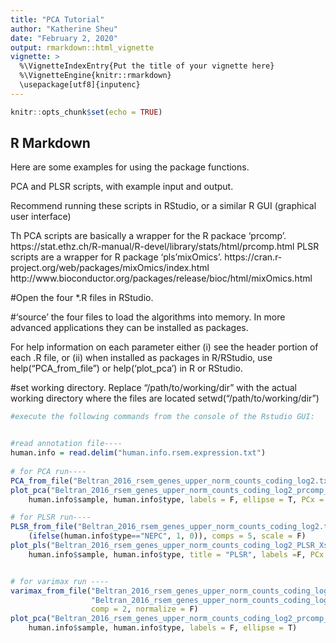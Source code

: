 ```yaml
---
title: "PCA Tutorial"
author: "Katherine Sheu"
date: "February 2, 2020"
output: rmarkdown::html_vignette
vignette: >
  %\VignetteIndexEntry{Put the title of your vignette here}
  %\VignetteEngine{knitr::rmarkdown}
  \usepackage[utf8]{inputenc}
---
```



```r
knitr::opts_chunk$set(echo = TRUE)
```

## R Markdown

Here are some examples for using the package functions. 

PCA and PLSR scripts, with example input and output.

Recommend running these scripts in RStudio, or a similar R GUI (graphical user interface)


Th PCA scripts are basically a wrapper for the R packace 'prcomp'.
	https://stat.ethz.ch/R-manual/R-devel/library/stats/html/prcomp.html
PLSR scripts are a wrapper for R package 'pls'mixOmics'.
  https://cran.r-project.org/web/packages/mixOmics/index.html
  http://www.bioconductor.org/packages/release/bioc/html/mixOmics.html
  
#Open the four *.R files in RStudio. 

#'source' the four files to load the algorithms into memory. In more advanced applications they can be installed as packages. 

For help information on each parameter either (i) see the header portion of each .R file, or (ii) when installed as packages in R/RStudio, use help("PCA_from_file") or help('plot_pca') in R or RStudio. 


#set working directory.  Replace "/path/to/working/dir" with the actual working directory where the files are located
setwd("/path/to/working/dir")

```r

#execute the following commands from the console of the Rstudio GUI:


#read annotation file----
human.info = read.delim("human.info.rsem.expression.txt")
	
# for PCA run----
PCA_from_file("Beltran_2016_rsem_genes_upper_norm_counts_coding_log2.txt", center = T, scale = F)
plot_pca("Beltran_2016_rsem_genes_upper_norm_counts_coding_log2_prcomp_scores.txt",
    human.info$sample, human.info$type, labels = F, ellipse = T, PCx = "PC1", PCy = "PC2")

# for PLSR run----
PLSR_from_file("Beltran_2016_rsem_genes_upper_norm_counts_coding_log2.txt", human.info$sample, human.info$type,
    (ifelse(human.info$type=="NEPC", 1, 0)), comps = 5, scale = F)
plot_pls("Beltran_2016_rsem_genes_upper_norm_counts_coding_log2_PLSR_Xscores.txt",
    human.info$sample, human.info$type, title = "PLSR", labels =F, PCx = "comp.1", PCy = "comp.2", ellipse = T, conf = 0.90)


# for varimax run ----
varimax_from_file("Beltran_2016_rsem_genes_upper_norm_counts_coding_log2_prcomp_scores.txt",
                  "Beltran_2016_rsem_genes_upper_norm_counts_coding_log2_prcomp_loadings.txt",
                  comp = 2, normalize = F)
plot_pca("Beltran_2016_rsem_genes_upper_norm_counts_coding_log2_prcomp_scores_VARIMAX.txt",
    human.info$sample, human.info$type, labels = F, ellipse = T)


```

